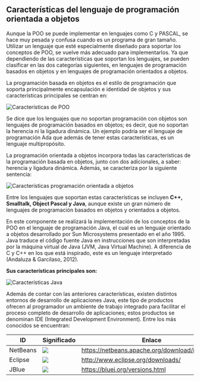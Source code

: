 ## **Características del lenguaje de programación orientada a objetos**

Aunque la POO se puede implementar en lenguajes como C y PASCAL, se hace muy pesada y confusa cuando es un programa de gran tamaño. Utilizar un lenguaje que esté especialmente diseñado para soportar los conceptos de POO, se vuelve más adecuado para implementarlos. Ya que dependiendo de las características que soportan los lenguajes, se pueden clasificar en las dos categorías siguientes, en lenguajes de programación basados en objetos y en lenguajes de programación orientados a objetos.

La programación basada en objetos es el estilo de programación que soporta principalmente encapsulación e identidad de objetos y sus características principales se centran en:

![Características de POO](/images/aplicacion-del-paradigma-orientado-a-objetos/001.svg)

Se dice que los lenguajes que no soportan programación con objetos son lenguajes de programación basados en objetos; es decir, que no soportan la herencia ni la ligadura dinámica. Un ejemplo podría ser el lenguaje de programación Ada que además de tener estas características, es un lenguaje multipropósito.

La programación orientada a objetos incorpora todas las características de la programación basada en objetos, junto con dos adicionales, a saber: herencia y ligadura dinámica. Además, se caracteriza por la siguiente sentencia:

![Características programación orientada a objetos](/images/aplicacion-del-paradigma-orientado-a-objetos/002.svg)

Entre los lenguajes que soportan estas características se incluyen **C++, Smalltalk, Object Pascal y Java**, aunque existe un gran número de lenguajes de programación basados en objetos y orientados a objetos.

En este componente se realizará la implementación de los conceptos de la POO en el lenguaje de programación Java, el cual es un lenguaje orientado a objetos desarrollado por Sun Microsystems presentado en el año 1995. Java traduce el código fuente Java en instrucciones que son interpretadas por la máquina virtual de Java (JVM, Java Virtual Machine). A diferencia de C y C++ en los que está inspirado, este es un lenguaje interpretado (Andaluza & Garcilaso, 2012).

**Sus características principales son:**

![Características Java](/images/aplicacion-del-paradigma-orientado-a-objetos/003.svg)

Además de contar con las anteriores características, existen distintos entornos de desarrollo de aplicaciones Java, este tipo de productos ofrecen al programador un ambiente de trabajo integrado para facilitar el proceso completo de desarrollo de aplicaciones; estos productos se denominan IDE (Integrated Development Environment). Entre los más conocidos se encuentran:


| ID                | Significado                                                       | Enlace                                         |
| ------------------| ------------------------------------------------------------------|------------------------------------------------|
| NetBeans          | ![](/images/aplicacion-del-paradigma-orientado-a-objetos/004.svg) |https://netbeans.apache.org/download/index.html |
| Eclipse           | ![](/images/aplicacion-del-paradigma-orientado-a-objetos/005.svg)          |http://www.eclipse.org/downloads/               | 
| JBlue             | ![](/images/aplicacion-del-paradigma-orientado-a-objetos/006.svg)                                             |https://bluej.org/versions.html                 |

